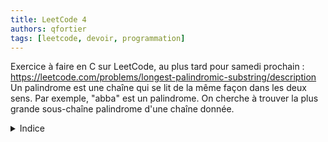 ```yaml
---
title: LeetCode 4
authors: qfortier
tags: [leetcode, devoir, programmation]
---
```


Exercice à faire en C sur LeetCode, au plus tard pour samedi prochain : https://leetcode.com/problems/longest-palindromic-substring/description  
Un palindrome est une chaîne qui se lit de la même façon dans les deux sens. Par exemple, "abba" est un palindrome. On cherche à trouver la plus grande sous-chaîne palindrome d'une chaîne donnée.

<details>
<summary>Indice</summary>

Un algorithme naïf qui regarde, pour tout i, j, si la sous-chaîne de s de i à j est un palindrome (= qui se lit de la même façon dans les deux sens), a une complexité O(n^3).  

Pour que le programme soit accepté, on peut trouver une solution en O(n^2) par programmation dynamique. Pour cela :  
1. Définir un tableau b tel que b[i][j] vaut vrai si la sous-chaîne de s de i à j est un palindrome.
2. Trouver une équation de récurrence pour b[i][j].  
3. Remplir le tableau b en utilisant cette équation de récurrence.  
4. Trouver la plus grande sous-chaîne palindrome en parcourant le tableau b.

On pourra utiliser la fonction suivante :
    
```c
// Renvoie la sous-chaîne de s de l'indice i à j inclus
char* substring(char* s, int i, int j) {
    char* t = malloc(j - i + 2);
    for(int k = i; k <= j; k++)
        t[k - i] = s[k];
    t[j - i + 1] = '\0';
    return t;
}
````

</details>
